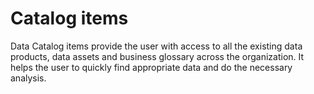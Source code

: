 #	Catalog items
Data Catalog items provide the user with access to all the existing data products, data assets and business glossary across the organization. It helps the user to quickly find appropriate data and do the necessary analysis. 

